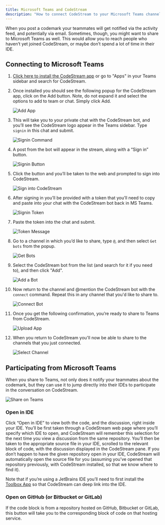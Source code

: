 ```yaml
---
title: Microsoft Teams and CodeStream
description: "How to connect CodeStream to your Microsoft Teams channel."
---
```


When you post a codemark your teammates will get notified via the activity feed,
and potentially via email. Sometimes, though, you might want to share to
Microsoft Teams as well. This would allow you to reach people who haven’t yet
joined CodeStream, or maybe don’t spend a lot of time in their IDE. 

## Connecting to Microsoft Teams

1. [Click here to install the CodeStream
   app](https://teams.microsoft.com/l/app/7cf49ab7-8b65-4407-b494-f02b525eef2b?source=store-copy-link)
   or go to "Apps" in your Teams sidebar and search for CodeStream.

1. Once installed you should see the following popup for the CodeStream app,
   click on the Add button. Note, do not expand it and select the options to add
   to team or chat. Simply click Add.

	![Add App](/images/MSTCSAppPage.png)

1. This will take you to your private chat with the CodeStream bot, and you’ll
   see the CodeStream logo appear in the Teams sidebar. Type `signin` in this
   chat and submit.

	![Signin Command](/images/MSTSigninMsg.png)

1. A post from the bot will appear in the stream, along with a “Sign in” button.

	![Signin Button](/images/MSTSigninButton.png)

1. Click the button and you’ll be taken to the web and prompted to sign into
   CodeStream. 

	![Sign into CodeStream](/images/MSTCSSigninPage.png)

1. After signing in you’ll be provided with a token that you’ll need to copy and
   paste into your chat with the CodeStream bot back in MS Teams. 

	![Signin Token](/images/MSTSigninToken.png)

1. Paste the token into the chat and submit.

	![Token Message](/images/MSTTokenMsg.png)

1. Go to a channel in which you’d like to share, type `@`, and then select `Get
   bots` from the popup. 

	![Get Bots](/images/MSTGetBots.png)

1. Select the CodeStream bot from the list (and search for it if you need to),
   and then click "Add".

	![Add a Bot](/images/MSTAddABot.png)

1. Now return to the channel and @mention the CodeStream bot with the `connect`
   command. Repeat this in any channel that you'd like to share to.

	![Connect Bot](/images/MSTConnectBot1.png)

1. Once you get the following confirmation, you’re ready to share to Teams from
   CodeStream.

	![Upload App](/images/MSTConnected1.png)

1. When you return to CodeStream you'll now be able to share to the channels
   that you just connected.

	![Select Channel](/images/MSTSelectChannel.png)

## Participating from Microsoft Teams

When you share to Teams, not only does it notify your teammates about the
codemark, but they can use it to jump directly into their IDEs to participate in
the conversation on CodeStream.

![Share on Teams](/images/ShareOnMST1.png)

### Open in IDE

Click “Open in IDE” to view both the code, and the discussion, right inside your
IDE. You’ll be first taken through a CodeStream web page where you’ll specify
which IDE to open, and CodeStream will remember this selection for the next time
you view a discussion from the same repository. You’ll then be taken to the
appropriate source file in your IDE, scrolled to the relevant block of code,
with the discussion displayed in the CodeStream pane. If you don’t happen to
have the given repository open in your IDE, CodeStream will automatically open
the source file for you (assuming you’ve opened that repository previously, with
CodeStream installed, so that we know where to find it).

Note that if you’re using a JetBrains IDE you’ll need to first install the
[Toolbox App](https://www.jetbrains.com/toolbox-app/) so that CodeStream can
deep link into the IDE.

### Open on GitHub (or Bitbucket or GitLab)

If the code block is from a repository hosted on GitHub, Bitbucket or GitLab, this
button will take you to the corresponding block of code on that hosting service.
